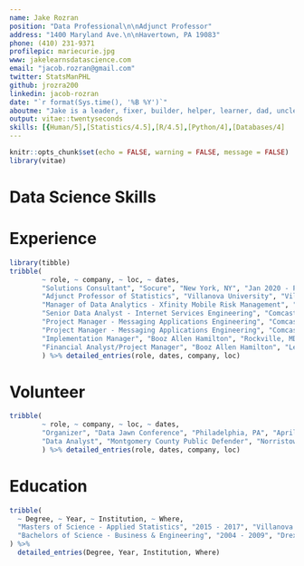 ```yaml
---
name: Jake Rozran
position: "Data Professional\n\nAdjunct Professor"
address: "1400 Maryland Ave.\n\nHavertown, PA 19083"
phone: (410) 231-9371
profilepic: mariecurie.jpg
www: jakelearnsdatascience.com
email: "jacob.rozran@gmail.com"
twitter: StatsManPHL
github: jrozra200
linkedin: jacob-rozran
date: "`r format(Sys.time(), '%B %Y')`"
aboutme: "Jake is a leader, fixer, builder, helper, learner, dad, uncle, & data guy. I am a data professional who has real-world experience putting data products into production and building data teams. I am curious, constantly learning, and improving - staying up to date with trends in all facets of the data science life cycle. Additionally, I am an Adjunct Professor of Statistics who excels at teaching complex topics at all levels of understanding."
output: vitae::twentyseconds
skills: [{Human/5],[Statistics/4.5],[R/4.5],[Python/4],[Databases/4]
---
```


\skills{{Human/5},{Statistics/4.5},{R/4.5},{Python/4},{Databases/4}}

```r
knitr::opts_chunk$set(echo = FALSE, warning = FALSE, message = FALSE)
library(vitae)
```

# Data Science Skills

\begin{center}

```r
df <- data.frame(a = c("Machine Learning", "Feature Creation", "Process Automation", 
                       "Regression Analysis", "Data Visualization"),
                 b = c("RStudio", "Jupyter Notebooks", "Tableau", "Splunk",
                       "Excel"),
                 c = c("R", "Python", "Bash", "SAS", ""),
                 d = c("Hive/Impala (Hadoop)", "MySQL", "Oracle", "MongoDB", 
                       "Neo4J"))

names(df) <- c("METHODS", "APPLICATIONS", "LANGUAGES", "DATABASES")

knitr::kable(df, row.names = FALSE, "latex", booktabs = T)
```
\end{center}

# Experience

```r
library(tibble)
tribble(
        ~ role, ~ company, ~ loc, ~ dates,
        "Solutions Consultant", "Socure", "New York, NY", "Jan 2020 - Present",
        "Adjunct Professor of Statistics", "Villanova University", "Villanova, PA", "Aug 2020 - Present",
        "Manager of Data Analytics - Xfinity Mobile Risk Management", "Comcast", "Philadelphia, PA", "Mar 2017 - Jan 2020",
        "Senior Data Analyst - Internet Services Engineering", "Comcast", "Philadelphia, PA", "Sep 2014 - Mar 2017",
        "Project Manager - Messaging Applications Engineering", "Comcast", "Philadelphia, PA", "Apr 2013 - Sep 2014",
        "Project Manager - Messaging Applications Engineering", "Comcast", "Philadelphia, PA", "Apr 2013 - Sep 2014",
        "Implementation Manager", "Booz Allen Hamilton", "Rockville, MD", "Nov 2010 - Apr 2013",
        "Financial Analyst/Project Manager", "Booz Allen Hamilton", "Lexington Park, MD", "Nov 2009 - Oct 2010"
        ) %>% detailed_entries(role, dates, company, loc)
```

# Volunteer

```r
tribble(
        ~ role, ~ company, ~ loc, ~ dates,
        "Organizer", "Data Jawn Conference", "Philadelphia, PA", "April 2019 - Present",
        "Data Analyst", "Montgomery County Public Defender", "Norristown, PA", "May 2016 - Jun 2017"
        ) %>% detailed_entries(role, dates, company, loc)
```

# Education

```r
tribble(
  ~ Degree, ~ Year, ~ Institution, ~ Where,
  "Masters of Science - Applied Statistics", "2015 - 2017", "Villanova University", "Villanova, PA",
  "Bachelors of Science - Business & Engineering", "2004 - 2009", "Drexel University", "Philadelphia, PA"
) %>% 
  detailed_entries(Degree, Year, Institution, Where)
```

